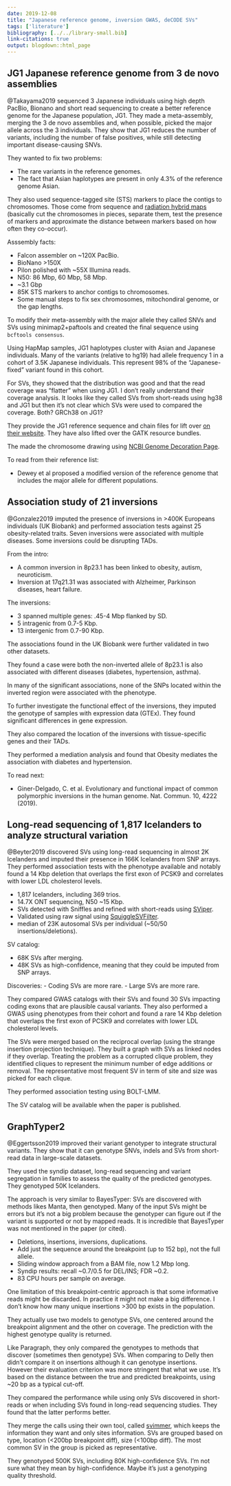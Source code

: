 ```yaml
---
date: 2019-12-08
title: "Japanese reference genome, inversion GWAS, deCODE SVs"
tags: ['literature']
bibliography: [../../library-small.bib]
link-citations: true
output: blogdown::html_page
---
```


## JG1 Japanese reference genome from 3 de novo assemblies

@Takayama2019 sequenced 3 Japanese individuals using high depth PacBio, Bionano and short read sequencing to create a better reference genome for the Japanese population, JG1.
They made a meta-assembly, merging the 3 de novo assemblies and, when possible, picked the major allele across the 3 individuals.
They show that JG1 reduces the number of variants, including the number of false positives, while still detecting important disease-causing SNVs.

They wanted to fix two problems:

- The rare variants in the reference genomes.
- The fact that Asian haplotypes are present in only 4.3% of the reference genome Asian.

They also used sequence-tagged site (STS) markers to place the contigs to chromosomes.
Those come from sequence and [radiation hybrid maps](https://en.wikipedia.org/wiki/Radiation_hybrid_mapping) (basically cut the chromosomes in pieces, separate them, test the presence of markers and approximate the distance between markers based on how often they co-occur).

Asssembly facts:

- Falcon assembler on ~120X PacBio.
- BioNano >150X
- Pilon polished with ~55X Illumina reads.
- N50: 86 Mbp, 60 Mbp, 58 Mbp.
- ~3.1 Gbp
- 85K STS markers to anchor contigs to chromosomes.
- Some manual steps to fix sex chromosomes, mitochondiral genome, or the gap lengths.

To modify their meta-assembly with the major allele they called SNVs and SVs using minimap2+paftools and created the final sequence using `bcftools consensus`.

Using HapMap samples, JG1 haplotypes cluster with Asian and Japanese individuals.
Many of the variants (relative to hg19) had allele frequency 1 in a cohort of 3.5K Japanese individuals.
This represent 98% of the "Japanese-fixed" variant found in this cohort.

For SVs, they showed that the distribution was good and that the read coverage was "flatter" when using JG1.
I don't really understand their coverage analysis. 
It looks like they called SVs from short-reads using hg38 and JG1 but then it's not clear which SVs were used to compared the coverage. Both? GRCh38 on JG1?

They provide the JG1 reference sequence and chain files for lift over [on their website](https://jmorp.megabank.tohoku.ac.jp/201911/downloads#sequence).
They have also lifted over the GATK resource bundles.

The made the chromosome drawing using [NCBI Genome Decoration Page](https://www.ncbi.nlm.nih.gov/genome/tools/gdp).

To read from their reference list:

- Dewey et al proposed a modified version of the reference genome that includes the major allele for different populations.

## Association study of 21 inversions

@Gonzalez2019 imputed the presence of inversions in >400K Europeans individuals (UK Biobank) and performed association tests against 25 obesity-related traits.
Seven inversions were associated with multiple diseases.
Some inversions could be disrupting TADs.

From the intro:

- A common inversion in 8p23.1 has been linked to obesity, autism, neuroticism.
- Inversion at 17q21.31 was associated with Alzheimer, Parkinson diseases, heart failure.

The inversions:

- 3 spanned multiple genes: .45-4 Mbp flanked by SD.
- 5 intragenic from 0.7-5 Kbp.
- 13 intergenic from 0.7-90 Kbp.

The associations found in the UK Biobank were further validated in two other datasets.

They found a case were both the non-inverted allele of 8p23.1 is also associated with different diseases (diabetes, hypertension, asthma).

In many of the significant associations, none of the SNPs located within the inverted region were associated with the phenotype.

To further investigate the functional effect of the inversions, they imputed the genotype of samples with expression data (GTEx).
They found significant differences in gene expression.

They also compared the location of the inversions with tissue-specific genes and their TADs. 

They performed a mediation analysis and found that Obesity mediates the association with diabetes and hypertension.

To read next: 

- Giner-Delgado, C. et al. Evolutionary and functional impact of common polymorphic inversions in the human genome. Nat. Commun. 10, 4222 (2019).

## Long-read sequencing of 1,817 Icelanders to analyze structural variation

@Beyter2019 discovered SVs using long-read sequencing in almost 2K Icelanders and imputed their presence in 166K Icelanders from SNP arrays.
They performed association tests with the phenotype available and notably found a 14 Kbp deletion that overlaps the first exon of PCSK9 and correlates with lower LDL cholesterol levels.

- 1,817 Icelanders, including 369 trios.
- 14.7X ONT sequencing, N50 ~15 Kbp.
- SVs detected with Sniffles and refined with short-reads using [SViper](https://github.com/smehringer/SViper).
- Validated using raw signal using [SquiggleSVFilter](https://github.com/DecodeGenetics/nanopolish/tree/squigglesv).
- median of 23K autosomal SVs per individual (~50/50 insertions/deletions).

SV catalog: 

- 68K SVs after merging.
- 48K SVs as high-confidence, meaning that they could be imputed from SNP arrays.

Discoveries:
- Coding SVs are more rare.
- Large SVs are more rare.

They compared GWAS catalogs with their SVs and found 30 SVs impacting coding exons that are plausible causal variants.
They also performed a GWAS using phenotypes from their cohort and found a rare 14 Kbp deletion that overlaps the first exon of PCSK9 and correlates with lower LDL cholesterol levels.

The SVs were merged based on the reciprocal overlap (using the strange insertion projection technique). 
They built a graph with SVs as linked nodes if they overlap.
Treating the problem as a corrupted clique problem, they identified cliques to represent the minimum number of edge additions or removal.
The representative most frequent SV in term of site and size was picked for each clique.

They performed association testing using BOLT-LMM.

The SV catalog will be available when the paper is published.


## GraphTyper2

@Eggertsson2019 improved their variant genotyper to integrate structural variants. 
They show that it can genotype SNVs, indels and SVs from short-read data in large-scale datasets.

They used the syndip dataset, long-read sequencing and variant segregation in families to assess the quality of the predicted genotypes.
They genotyped 50K Icelanders.

The approach is very similar to BayesTyper: SVs are discovered with methods likes Manta, then genotyped.
Many of the input SVs might be errors but it's not a big problem because the genotyper can figure out if the variant is supported or not by mapped reads.
It is incredible that BayesTyper was not mentioned in the paper (or cited).

- Deletions, insertions, inversions, duplications.
- Add just the sequence around the breakpoint (up to 152 bp), not the full allele.
- Sliding window approach from a BAM file, now 1.2 Mbp long.
- Syndip results: recall ~0.7/0.5 for DEL/INS; FDR ~0.2.
- 83 CPU hours per sample on average.

One limitation of this breakpoint-centric approach is that some informative reads might be discarded. 
In practice it might not make a big difference. 
I don't know how many unique insertions >300 bp exists in the population.

They actually use two models to genotype SVs, one centered around the breakpoint alignment and the other on coverage.
The prediction with the highest genotype quality is returned.

Like Paragraph, they only compared the genotypes to methods that discover (sometimes then genotype) SVs.
When comparing to Delly then didn't compare it on insertions although it can genotype insertions.
However their evaluation criterion was more stringent that what we use.
It's based on the distance between the true and predicted breakpoints, using ~20 bp as a typical cut-off.

They compared the performance while using only SVs discovered in short-reads or when including SVs found in long-read sequencing studies.
They found that the latter performs better.

They merge the calls using their own tool, called [svimmer](https://github.com/DecodeGenetics/svimmer), which keeps the information they want and only sites information.
SVs are grouped based on type, location (<200bp breakpoint diff), size (<100bp diff).
The most common SV in the group is picked as representative.

They genotyped 500K SVs, including 80K high-confidence SVs.
I'm not sure what they mean by high-confidence.
Maybe it's just a genotyping quality threshold.

